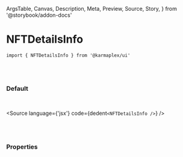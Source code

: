   ArgsTable,
  Canvas,
  Description,
  Meta,
  Preview,
  Source,
  Story,
} from '@storybook/addon-docs'


<Meta title='03. Sections / NFTDetailsInfo' component={NFTDetailsInfo} />

# NFTDetailsInfo

`import { NFTDetailsInfo } from '@karmaplex/ui'`

<br />
<br />

### Default

<br />

<Story name='Default'>
  <div className='doc-story__preview' style={{ zoom: '100%' }}>
    <div className='flex items-center gap-4'>
      <NFTDetailsInfo />
    </div>
  </div>
</Story>

<Source language={'jsx'} code={dedent`<NFTDetailsInfo />`} />

<br />
<br />

### Properties

<ArgsTable of={NFTDetailsInfo} />
